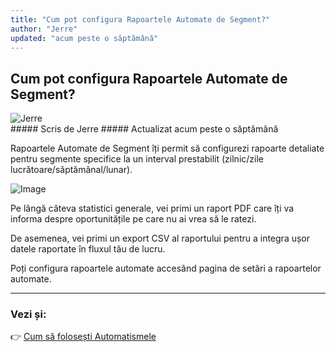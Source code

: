 ```yaml
---
title: "Cum pot configura Rapoartele Automate de Segment?"
author: "Jerre"
updated: "acum peste o săptămână"
---
```


## Cum pot configura Rapoartele Automate de Segment?

<div className="flex gap-2 items-center">
  <img
    src="/images/avatar.jpg"
    alt="Jerre"
    className="rounded-full"
    width={36}
    height={36}
  />
  <div>##### Scris de Jerre ##### Actualizat acum peste o săptămână</div>
</div>

Rapoartele Automate de Segment îți permit să configurezi rapoarte detaliate pentru segmente specifice la un interval prestabilit (zilnic/zile lucrătoare/săptămânal/lunar).

![Image](/images/automated-reports.png)

Pe lângă câteva statistici generale, vei primi un raport PDF care îți va informa despre oportunitățile pe care nu ai vrea să le ratezi.

De asemenea, vei primi un export CSV al raportului pentru a integra ușor datele raportate în fluxul tău de lucru.

Poți configura rapoartele automate accesând pagina de setări a rapoartelor automate.

---

### Vezi și:

👉 [Cum să folosești Automatismele](#)
